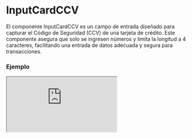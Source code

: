 # InputCardCCV

El componente InputCardCCV es un campo de entrada diseñado para capturar el Código de Seguridad (CCV) de una tarjeta de crédito. Este componente asegura que solo se ingresen números y limita la longitud a 4 caracteres, facilitando una entrada de datos adecuada y segura para transacciones.


### Ejemplo

<Iframe
  minHeightIframe="30dvh"
  src="https://fenextjs-component-storybook.vercel.app/iframe.html?args=&id=input-card-inputcardccv--index&viewMode=story"
/>

### Importacion

Para importar el componente InputCardCCV, se puede hacer desde fenextjs

```tsx copy
import { InputCardCCV } from "fenextjs";
```

### Parametros

| Parametro     | Tipo     | Requerido | Default   | Descripcion                                                                                                                       |
| ------------- | -------- | --------- | --------- | --------------------------------------------------------------------------------------------------------------------------------- |
| placeholder   | string   | no        | 'XXX'     | Texto que se muestra como marcador de posición en el campo de entrada.                                                            |
| disabled      | boolean  | no        | false     | Indica si el campo de entrada está deshabilitado.                                                                                 |
| required      | boolean  | no        | false     | Indica si el campo de entrada es obligatorio.                                                                                     |
| optional      | boolean  | no        | false     | Indica si el campo de entrada es opcional.                                                                                        |
| onChange      | function | no        | undefined | Función que se ejecuta al cambiar el valor del campo de entrada.                                                                  |
| maxLength     | number   | no        | 4         | Longitud máxima permitida para la entrada, en este caso 4 caracteres. Se establece directamente en el componente.                 |
| regExpReplace | string   | no        | ''        | Cadena utilizada para reemplazar los valores no deseados. Se establece directamente en el componente.                             |
| regExp        | RegExp   | no        | /[^0-9]/g | Expresión regular que se utiliza para validar la entrada, permitiendo solo números. Se establece directamente en el componente.   |
| inputMode     | string   | no        | 'numeric' | Modo de entrada para facilitar el ingreso de datos numéricos en dispositivos móviles. Se establece directamente en el componente. |
| type          | string   | no        | 'number'  | Tipo de entrada del campo, que se establece como número. Se establece directamente en el componente.                              |

### Storybook

Para ver el storybook del componente lo puede hacer con este [link](https://fenextjs-component-storybook.vercel.app/?path=/story/input-card-inputcardccv--index)

### Usos

- Básico

```tsx copy
<InputCardCCV />
```

- InputCardCCV con texto de marcador de posición personalizado

```tsx copy
<InputCardCCV placeholder="Ingresa tu CCV" />
```

- InputCardCCV deshabilitado

```tsx copy
<InputCardCCV disabled={true} />
```

- InputCardCCV con función personalizada

```tsx copy
<InputCardCCV onChange={(e) => console.log(e.target.value)} />
```
